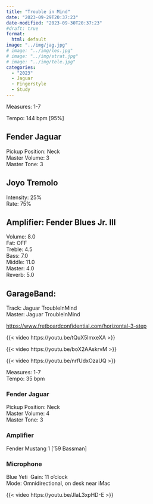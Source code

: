 ```yaml
---
title: "Trouble in Mind"
date: "2023-09-29T20:37:23"
date-modified: "2023-09-30T20:37:23"
#draft: true
format: 
  html: default
image: "../img/jag.jpg"
# image: "../img/les.jpg"
# image: "../img/strat.jpg"
# image: "../img/tele.jpg"
categories:
  - "2023"
  - Jaguar
  - Fingerstyle
  - Study
---
```


Measures: 1-7

Tempo: 144 bpm \[95%\]

## Fender Jaguar

Pickup Position: Neck\
Master Volume: 3\
Master Tone: 3

## Joyo Tremolo

Intensity: 25%\
Rate: 75%

## Amplifier: Fender Blues Jr. III

Volume: 8.0\
Fat: OFF\
Treble: 4.5\
Bass: 7.0\
Middle: 11.0\
Master: 4.0\
Reverb: 5.0

## GarageBand:

Track: Jaguar TroubleInMind\
Master: Jaguar TroubleInMind

<https://www.fretboardconfidential.com/horizontal-3-step>

{{< video https://youtu.be/tQuX5ImxeXA >}}

{{< video https://youtu.be/boX2AAskrvM >}}

{{< video https://youtu.be/nrfUdxOzaUQ >}}

Measures: 1-7\
Tempo: 35 bpm

### Fender Jaguar
Pickup Position: Neck\
Master Volume: 4\
Master Tone: 3

### Amplifier
Fender Mustang 1 ['59 Bassman]

### Microphone 
Blue Yeti\ 
Gain: 11 o'clock\
Mode: Omnidirectional, on desk near iMac

{{< video https://youtu.be/JIaL3xpHD-E >}}
